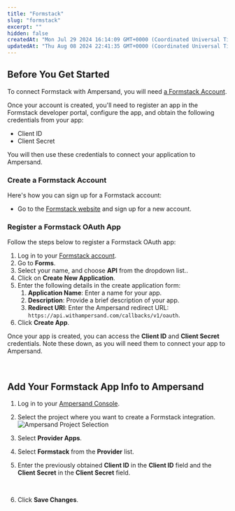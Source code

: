 ```yaml
---
title: "Formstack"
slug: "formstack"
excerpt: ""
hidden: false
createdAt: "Mon Jul 29 2024 16:14:09 GMT+0000 (Coordinated Universal Time)"
updatedAt: "Thu Aug 08 2024 22:41:35 GMT+0000 (Coordinated Universal Time)"
---
```

## Before You Get Started

To connect Formstack with Ampersand, you will need [a Formstack Account](https://www.formstack.com/).

Once your account is created, you'll need to register an app in the Formstack developer portal, configure the app, and obtain the following credentials from your app:

- Client ID
- Client Secret

You will then use these credentials to connect your application to Ampersand.

### Create a Formstack Account

Here's how you can sign up for a Formstack account:

- Go to the [Formstack website](https://www.formstack.com/) and sign up for a new account. 

### Register a Formstack OAuth App

Follow the steps below to register a Formstack OAuth app:

1. Log in to your [Formstack account](https://www.formstack.com/login).
2. Go to **Forms**.
3. Select your name, and choose **API** from the dropdown list..
4. Click on **Create New Application**.
5. Enter the following details in the create application form:
   1. **Application Name**: Enter a name for your app.
   2. **Description**: Provide a brief description of your app.
   3. **Redirect URI**: Enter the Ampersand redirect URL: `https://api.withampersand.com/callbacks/v1/oauth`.
6. Click **Create App**.




Once your app is created, you can access the **Client ID** and **Client Secret** credentials. Note these down, as you will need them to connect your app to Ampersand.

<br />




## Add Your Formstack App Info to Ampersand

1. Log in to your [Ampersand Console](https://console.withampersand.com).
2. Select the project where you want to create a Formstack integration.  
   ![Ampersand Project Selection](https://files.readme.io/31a6a12-Ampersand.png)
3. Select **Provider Apps**.
4. Select **Formstack** from the **Provider** list.
5. Enter the previously obtained **Client ID** in the **Client ID** field and the **Client Secret** in the **Client Secret** field.

   <br />

   
6. Click **Save Changes**.
